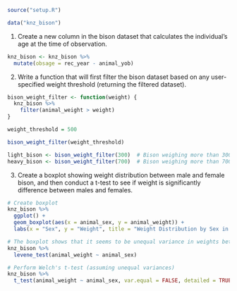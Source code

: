 ```r
source("setup.R")
```

```r
data("knz_bison")
```

1.  Create a new column in the bison dataset that calculates the individual's age at the time of observation.

```r
knz_bison <- knz_bison %>%
  mutate(obsage = rec_year - animal_yob)
```

2.  Write a function that will first filter the bison dataset based on any user-specified weight threshold (returning the filtered dataset).

```r
bison_weight_filter <- function(weight) {
  knz_bison %>%
    filter(animal_weight > weight)
}

weight_threshold = 500

bison_weight_filter(weight_threshold)
```

```r
light_bison <- bison_weight_filter(300)  # Bison weighing more than 300 units
heavy_bison <- bison_weight_filter(700)  # Bison weighing more than 700 units
```

3.  Create a boxplot showing weight distribution between male and female bison, and then conduct a t-test to see if weight is significantly difference between males and females.

```r
# Create boxplot
knz_bison %>% 
  ggplot() +
  geom_boxplot(aes(x = animal_sex, y = animal_weight)) +
  labs(x = "Sex", y = "Weight", title = "Weight Distribution by Sex in Bison")

# The boxplot shows that it seems to be unequal variance in weights between male and female, so we use Levene test to prove
knz_bison %>% 
  levene_test(animal_weight ~ animal_sex)

# Perform Welch's t-test (assuming unequal variances)
knz_bison %>% 
  t_test(animal_weight ~ animal_sex, var.equal = FALSE, detailed = TRUE)

```
